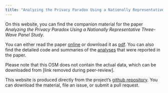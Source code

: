 ```yaml
---
title: "Analyzing the Privacy Paradox Using a Nationally Representative Three-Wave Panel Study"
---
```


On this website, you can find the companion material for the paper _Analyzing the Privacy Paradox Using a Nationally Representative Three-Wave Panel Study_. 

You can either read the paper [online](manuscript.html) or download it as [pdf](manuscript.pdf). You can also find the detailed code and summaries of the [analyses](analyses.html) that were reported in the paper.

Please note that this OSM does not contain the actual data, which can be downloaded from [link removed during peer-review].

This website is produced directly from the project's [github repository](https://github.com/XMtRa/privacy-paradox). You can download the material, file an issue, or submit a pull request.